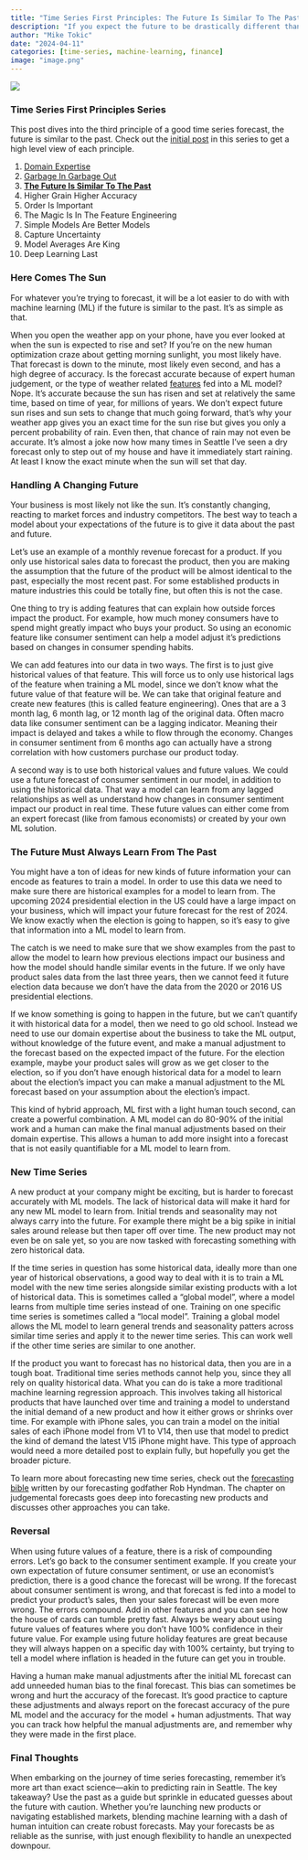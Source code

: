 ```yaml
---
title: "Time Series First Principles: The Future Is Similar To The Past"
description: "If you expect the future to be drastically different than past data, you will have a hard time training accurate models"
author: "Mike Tokic"
date: "2024-04-11"
categories: [time-series, machine-learning, finance]
image: "image.png"
---
```


![](./image.png)

### Time Series First Principles Series

This post dives into the third principle of a good time series forecast, the future is similar to the past. Check out the [initial post](https://mftokic.github.io/posts/2024-03-26-time-series-first-principles-initial/) in this series to get a high level view of each principle. 

1. [Domain Expertise](https://mftokic.github.io/posts/2024-04-02-time-series-domain-expertise/)
2. [Garbage In Garbage Out](https://mftokic.github.io/posts/2024-04-08-time-series-garbage/)
3. [**The Future Is Similar To The Past**](https://mftokic.github.io/posts/2024-04-11-time-series-past-future/)
4. Higher Grain Higher Accuracy
5. Order Is Important
6. The Magic Is In The Feature Engineering
7. Simple Models Are Better Models
8. Capture Uncertainty
9. Model Averages Are King
10. Deep Learning Last

### Here Comes The Sun 

For whatever you're trying to forecast, it will be a lot easier to do with with machine learning (ML) if the future is similar to the past. It's as simple as that.  

When you open the weather app on your phone, have you ever looked at when the sun is expected to rise and set? If you're on the new human optimization craze about getting morning sunlight, you most likely have. That forecast is down to the minute, most likely even second, and has a high degree of accuracy. Is the forecast accurate because of expert human judgement, or the type of weather related [features](https://vitalflux.com/what-are-features-in-machine-learning/) fed into a ML model? Nope. It's accurate because the sun has risen and set at relatively the same time, based on time of year, for millions of years. We don't expect future sun rises and sun sets to change that much going forward, that's why your weather app gives you an exact time for the sun rise but gives you only a percent probability of rain. Even then, that chance of rain may not even be accurate. It's almost a joke now how many times in Seattle I've seen a dry forecast only to step out of my house and have it immediately start raining. At least I know the exact minute when the sun will set that day. 

### Handling A Changing Future

Your business is most likely not like the sun. It's constantly changing, reacting to market forces and industry competitors. The best way to teach a model about your expectations of the future is to give it data about the past and future. 

Let's use an example of a monthly revenue forecast for a product. If you only use historical sales data to forecast the product, then you are making the assumption that the future of the product will be almost identical to the past, especially the most recent past. For some established products in mature industries this could be totally fine, but often this is not the case. 

One thing to try is adding features that can explain how outside forces impact the product. For example, how much money consumers have to spend might greatly impact who buys your product. So using an economic feature like consumer sentiment can help a model adjust it's predictions based on changes in consumer spending habits. 

We can add features into our data in two ways. The first is to just give historical values of that feature. This will force us to only use historical lags of the feature when training a ML model, since we don't know what the future value of that feature will be. We can take that original feature and create new features (this is called feature engineering). Ones that are a 3 month lag, 6 month lag, or 12 month lag of the original data. Often macro data like consumer sentiment can be a lagging indicator. Meaning their impact is delayed and takes a while to flow through the economy. Changes in consumer sentiment from 6 months ago can actually have a strong correlation with how customers purchase our product today. 

A second way is to use both historical values and future values. We could use a future forecast of consumer sentiment in our model, in addition to using the historical data. That way a model can learn from any lagged relationships as well as understand how changes in consumer sentiment impact our product in real time. These future values can either come from an expert forecast (like from famous economists) or created by your own ML solution. 

### The Future Must Always Learn From The Past

You might have a ton of ideas for new kinds of future information your can encode as features to train a model. In order to use this data we need to make sure there are historical examples for a model to learn from. The upcoming 2024 presidential election in the US could have a large impact on your business, which will impact your future forecast for the rest of 2024. We know exactly when the election is going to happen, so it's easy to give that information into a ML model to learn from. 

The catch is we need to make sure that we show examples from the past to allow the model to learn how previous elections impact our business and how the model should handle similar events in the future. If we only have product sales data from the last three years, then we cannot feed it future election data because we don't have the data from the 2020 or 2016 US presidential elections. 

If we know something is going to happen in the future, but we can't quantify it with historical data for a model, then we need to go old school. Instead we need to use our domain expertise about the business to take the ML output, without knowledge of the future event, and make a manual adjustment to the forecast based on the expected impact of the future. For the election example, maybe your product sales will grow as we get closer to the election, so if you don't have enough historical data for a model to learn about the election's impact you can make a manual adjustment to the ML forecast based on your assumption about the election's impact. 

This kind of hybrid approach, ML first with a light human touch second, can create a powerful combination. A ML model can do 80-90% of the initial work and a human can make the final manual adjustments based on their domain expertise. This allows a human to add more insight into a forecast that is not easily quantifiable for a ML model to learn from. 

### New Time Series

A new product at your company might be exciting, but is harder to forecast accurately with ML models. The lack of historical data will make it hard for any new ML model to learn from. Initial trends and seasonality may not always carry into the future. For example there might be a big spike in initial sales around release but then taper off over time. The new product may not even be on sale yet, so you are now tasked with forecasting something with zero historical data. 

If the time series in question has some historical data, ideally more than one year of historical observations, a good way to deal with it is to train a ML model with the new time series alongside similar existing products with a lot of historical data. This is sometimes called a "global model", where a model learns from multiple time series instead of one. Training on one specific time series is sometimes called a "local model". Training a global model allows the ML model to learn general trends and seasonality patters across similar time series and apply it to the newer time series. This can work well if the other time series are similar to one another. 

If the product you want to forecast has no historical data, then you are in a tough boat. Traditional time series methods cannot help you, since they all rely on quality historical data. What you can do is take a more traditional machine learning regression approach. This involves taking all historical products that have launched over time and training a model to understand the initial demand of a new product and how it either grows or shrinks over time. For example with iPhone sales, you can train a model on the initial sales of each iPhone model from V1 to V14, then use that model to predict the kind of demand the latest V15 iPhone might have. This type of approach would need a more detailed post to explain fully, but hopefully you get the broader picture. 

To learn more about forecasting new time series, check out the [forecasting bible](https://otexts.com/fpp3/judgmental.html) written by our forecasting godfather Rob Hyndman. The chapter on judgemental forecasts goes deep into forecasting new products and discusses other approaches you can take. 

### Reversal

When using future values of a feature, there is a risk of compounding errors. Let's go back to the consumer sentiment example. If you create your own expectation of future consumer sentiment, or use an economist's prediction, there is a good chance the forecast will be wrong. If the forecast about consumer sentiment is wrong, and that forecast is fed into a model to predict your product's sales, then your sales forecast will be even more wrong. The errors compound. Add in other features and you can see how the house of cards can tumble pretty fast. Always be weary about using future values of features where you don't have 100% confidence in their future value. For example using future holiday features are great because they will always happen on a specific day with 100% certainty, but trying to tell a model where inflation is headed in the future can get you in trouble. 

Having a human make manual adjustments after the initial ML forecast can add unneeded human bias to the final forecast. This bias can sometimes be wrong and hurt the accuracy of the forecast. It's good practice to capture these adjustments and always report on the forecast accuracy of the pure ML model and the accuracy for the model + human adjustments. That way you can track how helpful the manual adjustments are, and remember why they were made in the first place. 

### Final Thoughts

When embarking on the journey of time series forecasting, remember it's more art than exact science—akin to predicting rain in Seattle. The key takeaway? Use the past as a guide but sprinkle in educated guesses about the future with caution. Whether you're launching new products or navigating established markets, blending machine learning with a dash of human intuition can create robust forecasts. May your forecasts be as reliable as the sunrise, with just enough flexibility to handle an unexpected downpour.